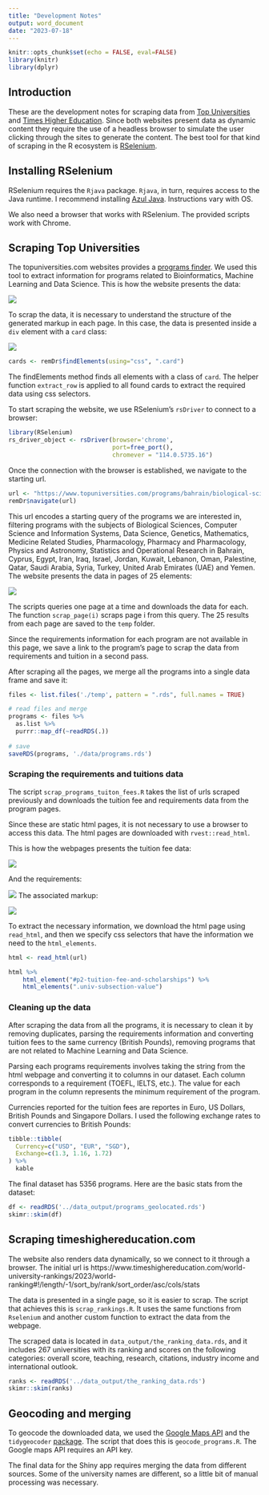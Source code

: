 ```yaml
---
title: "Development Notes"
output: word_document
date: "2023-07-18"
---
```


```r
knitr::opts_chunk$set(echo = FALSE, eval=FALSE)
library(knitr)
library(dplyr)
```

## Introduction

These are the development notes for scraping data from [Top Universities](www.topuniversities.com) and [Times Higher Education](www.timeshighereducation.com). Since both websites present data as dynamic content they require the use of a headless browser to simulate the user clicking through the sites to generate the content. The best tool for that kind of scraping in the R ecosystem is [RSelenium](https://docs.ropensci.org/RSelenium/).

## Installing RSelenium

RSelenium requires the `Rjava` package. `Rjava`, in turn, requires access to the Java runtime. I recommend installing [Azul Java](https://www.azul.com/downloads/#zulu). Instructions vary with OS. 

We also need a browser that works with RSelenium. The provided scripts work with Chrome.

## Scraping Top Universities

The topuniversities.com websites provides a [programs finder](https://www.topuniversities.com/programs?qs_qp=topnav). We used this tool to extract information for programs related to Bioinformatics, Machine Learning and Data Science. This is how the website presents the data:

![](./program.png)

To scrap the data, it is necessary to understand the structure of the generated markup in each page. In this case, the data is presented inside a `div` element with a `card` class: 


![](./card.png)

```r
cards <- remDr$findElements(using="css", ".card")
```

The findElements method finds all elements with a class of `card`. The helper function `extract_row` is applied to all found cards to extract the required data using css selectors.

To start scraping the website, we use RSelenium's `rsDriver` to connect to a browser:

```r
library(RSelenium)
rs_driver_object <- rsDriver(browser='chrome',
                             port=free_port(),
                             chromever = "114.0.5735.16")
```

Once the connection with the browser is established, we navigate to the starting url.

```r
url <- "https://www.topuniversities.com/programs/bahrain/biological-sciences?country=[OM,PS,AE,BH,IR,IQ,JO,SA,KW,QA,SY,YE,CY,TR,IL,LB,GB,EG]&subjects=[462,468,4049,4055,494,496,554,500,502,508]&pagerlimit=[25]"
remDr$navigate(url)
```


This url encodes a starting query of the programs we are interested in, filtering programs with the subjects of Biological Sciences, Computer Science and Information Systems, Data Science, Genetics, Mathematics, Medicine Related Studies, Pharmacology, Pharmacy and Pharmacology, Physics and Astronomy, Statistics and Operational Research in Bahrain, Cyprus, Egypt, Iran, Iraq, Israel, Jordan, Kuwait, Lebanon, Oman, Palestine, Qatar, Saudi Arabia, Syria, Turkey, United Arab Emirates (UAE) and Yemen. The website presents the data in pages of 25 elements:


![](./paging.png)

The scripts queries one page at a time and downloads the data for each. The function `scrap_page(i)` scraps page i from this query. The 25 results from each page are saved to the `temp` folder.

Since the requirements information for each program are not available in this page, we save a link to the program's page to scrap the data from requirements and tuition in a second pass.

After scraping all the pages, we merge all the programs into a single data frame and save it:

```r
files <- list.files('./temp', pattern = ".rds", full.names = TRUE)

# read files and merge
programs <- files %>%
  as.list %>%
  purrr::map_df(~readRDS(.))
 
# save
saveRDS(programs, './data/programs.rds')
```

### Scraping the requirements and tuitions data

The script `scrap_programs_tuiton_fees.R` takes the list of urls scraped previously and downloads the tuition fee and requirements data from the program pages. 

Since these are static html pages, it is not necessary to use a browser to access this data. The html pages are downloaded with `rvest::read_html`.


This is how the webpages presents the tuition fee data:

![](./fees.png)

And the requirements:

![](./requirements.png)
The associated markup:

![](./tools.png)

To extract the necessary information, we download the html page using `read_html`, and then we specify css selectors that have the information we need to the `html_elements`.

```r
html <- read_html(url)

html %>% 
    html_element("#p2-tuition-fee-and-scholarships") %>% 
    html_elements(".univ-subsection-value") 
```


### Cleaning up the data

After scraping the data from all the programs, it is necessary to clean it by removing duplicates, parsing the requirements information and converting tuition fees to the same currency (British Pounds), removing programs that are not related to Machine Learning and Data Science.

Parsing each programs requirements involves taking the string from the html webpage and converting it to columns in our dataset. Each column corresponds to a requirement (TOEFL, IELTS, etc.). The value for each program in the column represents the minimum requirement of the program.

Currencies reported for the tuition fees are reportes in Euro, US Dollars, British Pounds and Singapore Dollars. I used the following exchange rates to convert currencies to British Pounds:

```r
tibble::tibble(
  Currency=c("USD", "EUR", "SGD"),
  Exchange=c(1.3, 1.16, 1.72)
) %>% 
  kable
```


The final dataset has 5356 programs. Here are the basic stats from the dataset:

```r
df <- readRDS('../data_output/programs_geolocated.rds')
skimr::skim(df)
```


## Scraping timeshighereducation.com

The website also renders data dynamically, so we connect to it through a browser. The initial url is https://www.timeshighereducation.com/world-university-rankings/2023/world-ranking#!/length/-1/sort_by/rank/sort_order/asc/cols/stats

The data is presented in a single page, so it is easier to scrap. The script that achieves this is `scrap_rankings.R`. It uses the same functions from `Rselenium` and another custom function to extract the data from the webpage. 

The scraped data is located in `data_output/the_ranking_data.rds`, and it includes 267 universities with its ranking and scores on the following categories: overall score, teaching, research, citations, industry income and international outlook.

```r
ranks <- readRDS('../data_output/the_ranking_data.rds')
skimr::skim(ranks)
```

## Geocoding and merging

To geocode the downloaded data, we used the [Google Maps API](https://developers.google.com/maps/) and the `tidygeocoder` [package](https://jessecambon.github.io/tidygeocoder/). The script that does this is `geocode_programs.R`. The Google maps API requires an API key.

The final data for the Shiny app requires merging the data from different sources. Some of the university names are different, so a little bit of manual processing was necessary.


